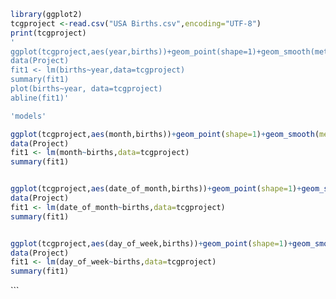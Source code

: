 ```r
library(ggplot2)
tcgproject <-read.csv("USA Births.csv",encoding="UTF-8")
print(tcgproject)
'
ggplot(tcgproject,aes(year,births))+geom_point(shape=1)+geom_smooth(method=lm)
data(Project)
fit1 <- lm(births~year,data=tcgproject)
summary(fit1)
plot(births~year, data=tcgproject)
abline(fit1)'

'models'

ggplot(tcgproject,aes(month,births))+geom_point(shape=1)+geom_smooth(method=lm)
data(Project)
fit1 <- lm(month~births,data=tcgproject)
summary(fit1)


ggplot(tcgproject,aes(date_of_month,births))+geom_point(shape=1)+geom_smooth(method=lm)
data(Project)
fit1 <- lm(date_of_month~births,data=tcgproject)
summary(fit1)


ggplot(tcgproject,aes(day_of_week,births))+geom_point(shape=1)+geom_smooth(method=lm)
data(Project)
fit1 <- lm(day_of_week~births,data=tcgproject)
summary(fit1)


```
```

